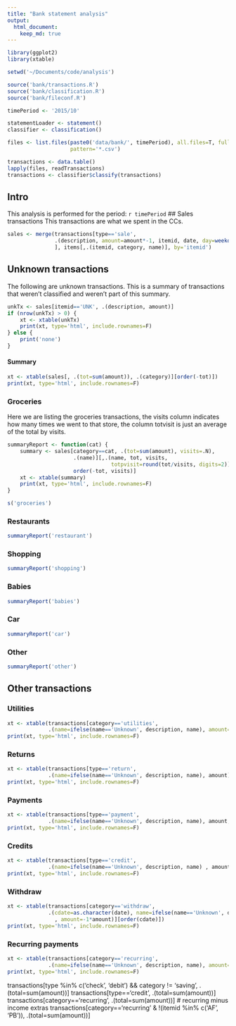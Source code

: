 ```yaml
---
title: "Bank statement analysis"
output: 
  html_document:
    keep_md: true
---
```


```r
library(ggplot2)
library(xtable)

setwd('~/Documents/code/analysis')

source('bank/transactions.R')
source('bank/classification.R')
source('bank/fileconf.R')

timePeriod <- '2015/10'

statementLoader <- statement()
classifier <- classification()

files <- list.files(paste0('data/bank/', timePeriod), all.files=T, full.names=T,
                    pattern='*.csv')

transactions <- data.table()
lapply(files, readTransactions)
transactions <- classifier$classify(transactions)

```

## Intro

This analysis is performed for the period: `r timePeriod` 
## Sales transactions
This transactions are what we spent in the CCs.

```r
sales <- merge(transactions[type=='sale',
               .(description, amount=amount*-1, itemid, date, day=weekdays(date))
               ], items[,.(itemid, category, name)], by='itemid')
```

## Unknown transactions
The following are unknown transactions. This is a summary of transactions that
weren't classified and weren't part of this summary.

```r
unkTx <- sales[itemid=='UNK', .(description, amount)]
if (nrow(unkTx) > 0) {
    xt <- xtable(unkTx)
    print(xt, type='html', include.rownames=F)
} else {
    print('none')
}
```

#### Summary

```r
xt <- xtable(sales[, .(tot=sum(amount)), .(category)][order(-tot)])
print(xt, type='html', include.rownames=F)
```

### Groceries
Here we are listing the groceries transactions, the visits column indicates how
many times we went to that store, the column totvisit is just an average of the
total by visits.

```r
summaryReport <- function(cat) {
    summary <- sales[category==cat, .(tot=sum(amount), visits=.N),
                     .(name)][,.(name, tot, visits,
                                 totpvisit=round(tot/visits, digits=2))][
                     order(-tot, visits)]
    xt <- xtable(summary)
    print(xt, type='html', include.rownames=F)
}

s('groceries')
```

### Restaurants

```r
summaryReport('restaurant')
```

### Shopping

```r
summaryReport('shopping')
```

### Babies

```r
summaryReport('babies')
```

### Car

```r
summaryReport('car')
```

### Other

```r
summaryReport('other')
```

## Other transactions

### Utilities

```r
xt <- xtable(transactions[category=='utilities',
             .(name=ifelse(name=='Unknown', description, name), amount=-1*amount)])
print(xt, type='html', include.rownames=F)
```

### Returns
```r
xt <- xtable(transactions[type=='return',
             .(name=ifelse(name=='Unknown', description, name), amount)])
print(xt, type='html', include.rownames=F)
```

### Payments
```r
xt <- xtable(transactions[type=='payment',
             .(name=ifelse(name=='Unknown', description, name), amount, account)])
print(xt, type='html', include.rownames=F)
```

### Credits
```r
xt <- xtable(transactions[type=='credit',
             .(name=ifelse(name=='Unknown', description, name) , amount)])
print(xt, type='html', include.rownames=F)
```

### Withdraw
```r
xt <- xtable(transactions[category=='withdraw',
             .(cdate=as.character(date), name=ifelse(name=='Unknown', description, name)
               , amount=-1*amount)][order(cdate)])
print(xt, type='html', include.rownames=F)
```


### Recurring payments
```r
xt <- xtable(transactions[category=='recurring',
             .(name=ifelse(name=='Unknown', description, name), amount=-1*amount)])
print(xt, type='html', include.rownames=F)
```

transactions[type %in% c('check', 'debit') && category != 'saving',
            .(total=sum(amount))]
transactions[type=='credit', .(total=sum(amount))]
transactions[category=='recurring', .(total=sum(amount))]
# recurring minus income extras
transactions[category=='recurring' & !(itemid %in% c('AF', 'PB')), .(total=sum(amount))]
